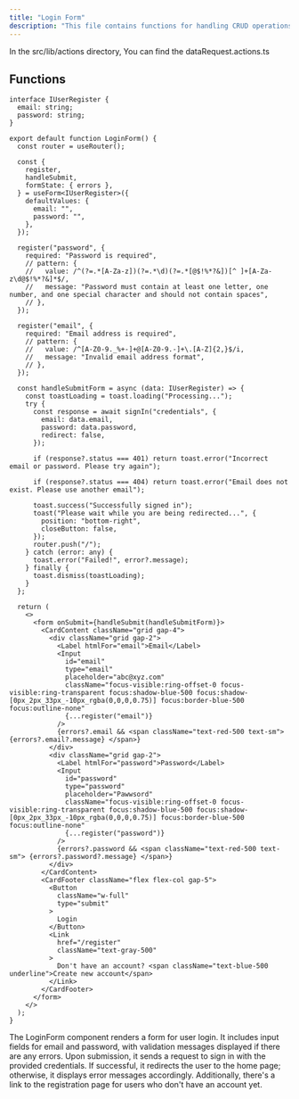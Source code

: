 ```yaml
---
title: "Login Form"
description: "This file contains functions for handling CRUD operations on data requests within a server application."
---
```


In the <Highlight>src/lib/actions</Highlight> directory, You can find the <Highlight>dataRequest.actions.ts</Highlight>

## Functions

```tsx:getAllDataRequests
interface IUserRegister {
  email: string;
  password: string;
}

export default function LoginForm() {
  const router = useRouter();

  const {
    register,
    handleSubmit,
    formState: { errors },
  } = useForm<IUserRegister>({
    defaultValues: {
      email: "",
      password: "",
    },
  });

  register("password", {
    required: "Password is required",
    // pattern: {
    //   value: /^(?=.*[A-Za-z])(?=.*\d)(?=.*[@$!%*?&])[^ ]+[A-Za-z\d@$!%*?&]*$/,
    //   message: "Password must contain at least one letter, one number, and one special character and should not contain spaces",
    // },
  });

  register("email", {
    required: "Email address is required",
    // pattern: {
    //   value: /^[A-Z0-9._%+-]+@[A-Z0-9.-]+\.[A-Z]{2,}$/i,
    //   message: "Invalid email address format",
    // },
  });

  const handleSubmitForm = async (data: IUserRegister) => {
    const toastLoading = toast.loading("Processing...");
    try {
      const response = await signIn("credentials", {
        email: data.email,
        password: data.password,
        redirect: false,
      });

      if (response?.status === 401) return toast.error("Incorrect email or password. Please try again");

      if (response?.status === 404) return toast.error("Email does not exist. Please use another email");

      toast.success("Successfully signed in");
      toast("Please wait while you are being redirected...", {
        position: "bottom-right",
        closeButton: false,
      });
      router.push("/");
    } catch (error: any) {
      toast.error("Failed!", error?.message);
    } finally {
      toast.dismiss(toastLoading);
    }
  };

  return (
    <>
      <form onSubmit={handleSubmit(handleSubmitForm)}>
        <CardContent className="grid gap-4">
          <div className="grid gap-2">
            <Label htmlFor="email">Email</Label>
            <Input
              id="email"
              type="email"
              placeholder="abc@xyz.com"
              className="focus-visible:ring-offset-0 focus-visible:ring-transparent focus:shadow-blue-500 focus:shadow-[0px_2px_33px_-10px_rgba(0,0,0,0.75)] focus:border-blue-500 focus:outline-none"
              {...register("email")}
            />
            {errors?.email && <span className="text-red-500 text-sm"> {errors?.email?.message} </span>}
          </div>
          <div className="grid gap-2">
            <Label htmlFor="password">Password</Label>
            <Input
              id="password"
              type="password"
              placeholder="Pawwsord"
              className="focus-visible:ring-offset-0 focus-visible:ring-transparent focus:shadow-blue-500 focus:shadow-[0px_2px_33px_-10px_rgba(0,0,0,0.75)] focus:border-blue-500 focus:outline-none"
              {...register("password")}
            />
            {errors?.password && <span className="text-red-500 text-sm"> {errors?.password?.message} </span>}
          </div>
        </CardContent>
        <CardFooter className="flex flex-col gap-5">
          <Button
            className="w-full"
            type="submit"
          >
            Login
          </Button>
          <Link
            href="/register"
            className="text-gray-500"
          >
            Don't have an account? <span className="text-blue-500 underline">Create new account</span>
          </Link>
        </CardFooter>
      </form>
    </>
  );
}

```
The LoginForm component renders a form for user login. It includes input fields for email and password, with validation messages displayed if there are any errors. Upon submission, it sends a request to sign in with the provided credentials. If successful, it redirects the user to the home page; otherwise, it displays error messages accordingly. Additionally, there's a link to the registration page for users who don't have an account yet.